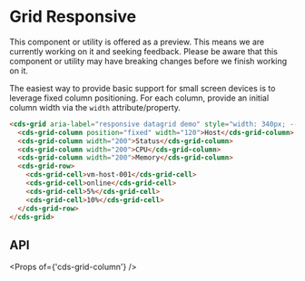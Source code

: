 
<Meta title="Data Grid (Preview)/Responsive" />

# Grid Responsive

<cds-alert-group status="warning" cds-layout="m-b:lg">
  <cds-alert>
    This component or utility is offered as a preview. This means we are currently working on it and seeking feedback.
    Please be aware that this component or utility may have breaking changes before we finish working on it.
  </cds-alert>
</cds-alert-group>

The easiest way to provide basic support for small screen devices is to leverage fixed column positioning.
For each column, provide an initial column width via the `width` attribute/property.

<Story id="stories-grid--responsive" />

```html
<cds-grid aria-label="responsive datagrid demo" style="width: 340px; --body-height: 420px">
  <cds-grid-column position="fixed" width="120">Host</cds-grid-column>
  <cds-grid-column width="200">Status</cds-grid-column>
  <cds-grid-column width="200">CPU</cds-grid-column>
  <cds-grid-column width="200">Memory</cds-grid-column>
  <cds-grid-row>
    <cds-grid-cell>vm-host-001</cds-grid-cell>
    <cds-grid-cell>online</cds-grid-cell>
    <cds-grid-cell>5%</cds-grid-cell>
    <cds-grid-cell>10%</cds-grid-cell>
  </cds-grid-row>
</cds-grid>
```

## API

<Props of={'cds-grid-column'} />

